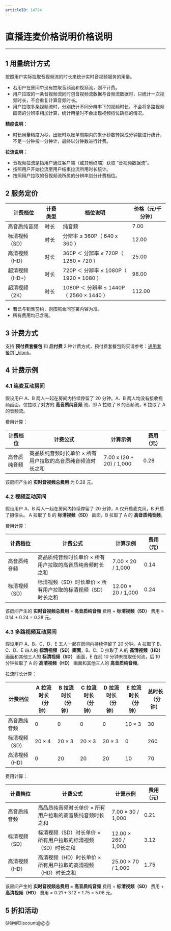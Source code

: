 ```yaml
---
articleID: 14724
---
```

# 直播连麦价格说明价格说明

- - -

## 1 用量统计方式

按照用户实际拉取音视频流的时长来统计实时音视频服务的用量。

- 若用户在房间中没有拉取音频流和视频流，则不计费。
- 用户拉取的一条音视频流同时包含视频流数据与音频流数据时，只统计一次视频时长，不会重复计算音频时长。
- 用户拉取多条视频流时，分别统计不同分辨率下的视频时长，不会将多路视频画面的分辨率相加计算，统计用量时不会出现视频档位跳档的情况。

<div class="mk-hint">



**精度说明：**
 - 时长用量精度为秒，出账时以账单周期内的累计秒数转换成分钟数进行统计，不足一分钟按一分钟计，最终以分钟数进行计费。  

**拉流说明：**
 - 音视频拉流是指用户通过客户端（或其他终端）获取 “音视频数据流”。
 - 按照用户开始拉流至用户结束拉流所用时长统计。
 - 按照用户拉取的音视频流所属的分辨率划分计费档位。

</div>

## 2 服务定价

|计费档位|计费类型|档位说明|价格（元/千分钟）|
|-|-|-|-|
|高音质纯音频|时长 |纯音频|7.00|
|标清视频（SD）|时长|分辨率 ≤ 360P（ 640 x 360 ）|12.00|
|高清视频（HD）|时长|360P ＜ 分辨率 ≤ 720P（ 1280 × 720 ）|25.00|
|超清视频（HD+）|时长|720P ＜ 分辨率 ≤ 1080P（ 1920 × 1080 ）|98.00|
|超清视频（2K）|时长|1080P ＜ 分辨率 ≤ 1440P（ 2560 × 1440 ）|112.00|

<div class="mk-hint">

- 若已与销售签约，则按照合同签署内容为准。  
- 所有费用均已含税。  

</div>

## 3 计费方式

支持 **预付费套餐包** 和 **后付费** 2 种计费方式，预付费套餐包购买请参考：[通用套餐包\|_blank](#9185)。 


## 4 计费示例

### 4.1 连麦互动房间

假设用户 A、B 两人一起在房间内持续停留了 20 分钟。A、B 两人均没有接收视频画面，仅拉取了对方的 **高音质纯音频** 流，即 A 拉取了 B 的音频流，B 拉取了 A 的音频流。

费用计算：

|计费档位|计费公式|计算示例|费用（元）|
|-|-|-|-|
|高音质纯音频|高品质纯音频时长单价 × 所有用户拉取的高音质纯音频流时长之和|7.00 x (20 + 20) / 1,000 |0.28|

该房间产生的 **实时音视频总费用** 为 0.28 元。


### 4.2 视频互动房间

假设用户 A、B 两人一起在房间内持续停留了 20 分钟，A 仅开启麦克风，B 开启了摄像头。 A 拉取了 B 的 **标清视频（SD）** 画面，B 拉取了 A 的 **高音质纯音频**。


费用计算：

|计费档位|计费公式|计算示例|费用（元）|
|-|-|-|-|
|高音质纯音频|高品质纯音频时长单价 × 所有用户拉取的高音质纯音频时长之和|7.00 × 20 / 1,000 |0.14|
|标清视频（SD）|标清视频（SD）时长单价 × 所有用户拉取的标清视频（SD）时长之和|12.00 × 20 / 1,000 |0.24|

该房间产生的 **实时音视频总费用** = **高音质纯音频** 费用 + **标清视频（SD）** 费用 = 0.14 + 0.24 = 0.38 元。


 ### 4.3 多路视频互动房间

假设用户 A、B、C、D、E 五人一起在房间内持续停留了 20 分钟。A 拉取了 B、C、D、E 四人的 **标清视频（SD）画面**，B、C、D 拉取了 A 的 **高清视频（HD）** 画面和其他三人的 **标清视频（SD）** 画面，E 在前 10 分钟未拉取任何流，后 10 分钟拉取了 A 的 **高清视频（HD）** 画面和其他三人的 **高音质纯音频**。


拉流时长计算：

|计费档位|A 拉流时长（分钟）|B 拉流时长（分钟）|C 拉流时长（分钟）|D 拉流时长（分钟）|E 拉流时长（分钟）|总时长（分钟）|
|-|-|-|-|-|-|-|
|高音质纯音频|0|0|0|0|10 × 3|30|
|标清视频（SD）|20 × 4|20 × 3|20 × 3|20 × 3|0|260|
|高清视频（HD）|0|20|20|20|10|70|


费用计算：

|计费档位|计费公式|计算示例|费用（元）|
|-|-|-|-|
|高音质纯音频|高品质纯音频时长单价 × 所有用户拉取的高音质纯音频时长之和|7.00 × 30 / 1,000 |0.21|
|标清视频（SD）|标清视频（SD）时长单价 × 所有用户拉取的标清视频（SD）时长之和|12.00 × 260 / 1,000 |3.12|
|高清视频（HD）|高清视频（HD）时长单价 × 所有用户拉取的高清视频（HD）时长之和|25.00 × 70 / 1,000 | 1.75|

该房间产生的 **实时音视频总费用** = **高音质纯音频** 费用 + **标清视频（SD）** 费用 + **高清视频（HD）** 费用 = 0.21 + 3.12 + 1.75 = 5.08 元。



## 5 折扣活动


@@@Discount@@@
